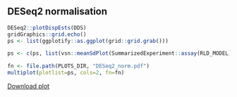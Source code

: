## DESeq2 normalisation

```r
DESeq2::plotDispEsts(DDS)
gridGraphics::grid.echo()
ps <- list(ggplotify::as.ggplot(grid::grid.grab()))
```

```r
ps <- c(ps, list(vsn::meanSdPlot(SummarizedExperiment::assay(RLD_MODEL), plot=FALSE)$gg))

fn <- file.path(PLOTS_DIR, "DESeq2_norm.pdf")
multiplot(plotlist=ps, cols=2, fn=fn)
```

[Download plot](`r fn`)
